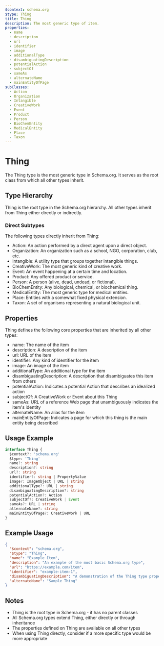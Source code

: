 ```yaml
---
$context: schema.org
$type: Thing
title: Thing
description: The most generic type of item.
properties:
  - name
  - description
  - url
  - identifier
  - image
  - additionalType
  - disambiguatingDescription
  - potentialAction
  - subjectOf
  - sameAs
  - alternateName
  - mainEntityOfPage
subClasses:
  - Action
  - Organization
  - Intangible
  - CreativeWork
  - Event
  - Product
  - Person
  - BioChemEntity
  - MedicalEntity
  - Place
  - Taxon
---
```


# Thing

The Thing type is the most generic type in Schema.org. It serves as the root class from which all other types inherit.

## Type Hierarchy

Thing is the root type in the Schema.org hierarchy. All other types inherit from Thing either directly or indirectly.

### Direct Subtypes

The following types directly inherit from Thing:

- Action: An action performed by a direct agent upon a direct object.
- Organization: An organization such as a school, NGO, corporation, club, etc.
- Intangible: A utility type that groups together intangible things.
- CreativeWork: The most generic kind of creative work.
- Event: An event happening at a certain time and location.
- Product: Any offered product or service.
- Person: A person (alive, dead, undead, or fictional).
- BioChemEntity: Any biological, chemical, or biochemical thing.
- MedicalEntity: The most generic type for medical entities.
- Place: Entities with a somewhat fixed physical extension.
- Taxon: A set of organisms representing a natural biological unit.

## Properties

Thing defines the following core properties that are inherited by all other types:

- name: The name of the item
- description: A description of the item
- url: URL of the item
- identifier: Any kind of identifier for the item
- image: An image of the item
- additionalType: An additional type for the item
- disambiguatingDescription: A description that disambiguates this item from others
- potentialAction: Indicates a potential Action that describes an idealized action
- subjectOf: A CreativeWork or Event about this Thing
- sameAs: URL of a reference Web page that unambiguously indicates the item's identity
- alternateName: An alias for the item
- mainEntityOfPage: Indicates a page for which this thing is the main entity being described

## Usage Example

```typescript
interface Thing {
  $context?: 'schema.org'
  $type: 'Thing'
  name?: string
  description?: string
  url?: string
  identifier?: string | PropertyValue
  image?: ImageObject | URL | string
  additionalType?: URL | string
  disambiguatingDescription?: string
  potentialAction?: Action
  subjectOf?: CreativeWork | Event
  sameAs?: URL | string
  alternateName?: string
  mainEntityOfPage?: CreativeWork | URL
}
```

## Example Usage

```json
{
  "$context": "schema.org",
  "$type": "Thing",
  "name": "Example Item",
  "description": "An example of the most basic Schema.org type",
  "url": "https://example.com/item",
  "identifier": "example-item-1",
  "disambiguatingDescription": "A demonstration of the Thing type properties",
  "alternateName": "Sample Thing"
}
```

## Notes

- Thing is the root type in Schema.org - it has no parent classes
- All Schema.org types extend Thing, either directly or through inheritance
- The properties defined on Thing are available on all other types
- When using Thing directly, consider if a more specific type would be more appropriate
